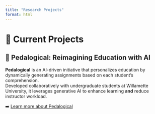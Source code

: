 ```yaml
---
title: "Research Projects"
format: html
---
```


# 🚀 Current Projects

## 🧠 Pedalogical: Reimagining Education with AI

**Pedalogical** is an AI-driven initiative that personalizes education by dynamically generating assignments based on each student’s comprehension.\
Developed collaboratively with undergraduate students at Willamette University, it leverages generative AI to enhance learning **and** reduce instructor workload.

➡️ [Learn more about Pedalogical](pedalogical.qmd)


